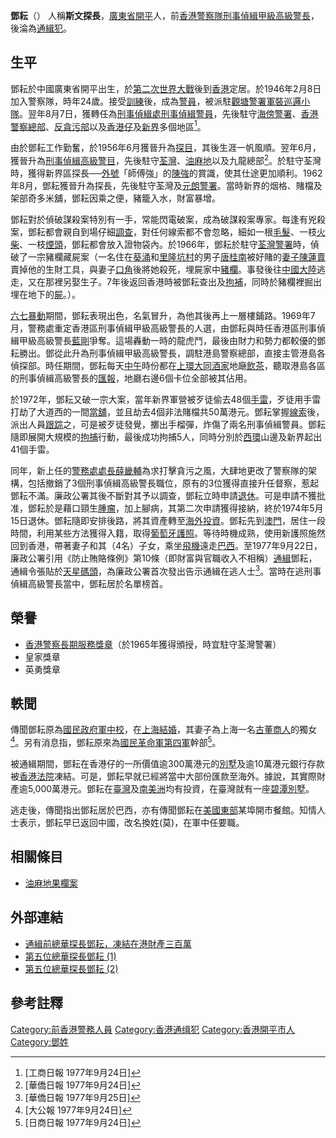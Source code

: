 {{Infobox person
| name          = 鄧耘
| image         = 
| alt           = 
| caption       = 
| birth_name    = 
| birth_date    = {{birth date|1922|3|24}}
| birth_place   = {{ROC-1912}}[[廣東省|廣東省]][[开平市|开平市]]
| death_date    = 下落不明
| death_place   = 
| nationality   = 
| other_names   = 斯文探長
| occupation    = [[香港警察隊|香港警察隊]][[刑事侦缉处|刑事侦缉处]]前[[刑事偵緝甲級高級警長|总探长]]
| years_active  = 
| known_for     = 
| notable_works = 
}}

'''鄧耘'''（{{bd|1922年|3月24日|？|}}） 人稱'''斯文探長'''，[[廣東省|廣東省]][[开平市|開平]]人，前[[香港警察隊|香港警察隊]][[刑事偵緝甲級高級警長|刑事偵緝甲級高級警長]]，後淪為[[通緝犯|通緝犯]]。

==生平==
鄧耘於中國廣東省開平出生，於[[第二次世界大戰|第二次世界大戰]]後到[[香港|香港]]定居。於1946年2月8日加入警察隊，時年24歲。接受[[訓練|訓練]]後，成為[[警員_(香港)|警員]]，被派駐[[觀塘警署|觀塘警署]][[軍裝巡邏小隊|軍裝巡邏小隊]]。翌年8月7日，獲轉任為[[刑事偵緝處|刑事偵緝處]][[刑事偵緝警員|刑事偵緝警員]]，先後駐守[[海傍警署|海傍警署]]、[[香港警察總部|香港警察總部]]、[[反貪污部|反貪污部]]以及[[香港仔|香港仔]]及[[新界|新界]]多個地區<ref>[工商日報 1977年9月24日]</ref>。

由於鄧耘工作勤奮，於1956年6月獲晉升為[[探目|探目]]，其後生涯一帆風順。翌年6月，獲晉升為[[刑事偵緝高級警目|刑事偵緝高級警目]]，先後駐守[[荃灣|荃灣]]、[[油麻地|油麻地]]以及九龍總部<ref>[華僑日報 1977年9月24日]</ref>。於駐守荃灣時，獲得新界區探長──[[外號|外號]]「師傅強」的[[陳強|陳強]]的賞識，使其仕途更加順利。1962年8月，鄧耘獲晉升為探長，先後駐守荃灣及[[元朗警署|元朗警署]]。當時新界的烟格、賭檔及架部奇多米舖，鄧耘因乘之便，豬籠入水，財富暴增。

鄧耘對於偵破謀殺案特別有一手，常能閃電破案，成為破謀殺案專家。每逢有兇殺案，鄧耘都會親自到場仔細[[調查|調查]]，對任何線索都不會忽略，細如一根[[毛髮|毛髮]]、一枝[[火柴|火柴]]、一枝[[煙頭|煙頭]]，鄧耘都會放入證物袋內。於1966年，鄧耘於駐守[[荃灣警署|荃灣警署]]時，偵破了一宗豬欄藏屍案（一名住在[[葵涌|葵涌]]和[[里隆坑村|里隆坑村]]的男子[[唐桂南|唐桂南]]被好賭的[[妻子|妻子]][[陳蓮賣|陳蓮賣]]賣掉他的生財工具，與妻子[[口角|口角]]後將她殺死，埋屍家中[[豬欄|豬欄]]。事發後往[[中國大陸|中國大陸]]逃走，又在那裡另娶生子。7年後返回香港時被鄧耘查出及[[拘補|拘補]]，同時於豬欄裡掘出埋在地下的[[屍|屍]]。）。

[[六七暴動|六七暴動]]期間，鄧耘表現出色，名氣冒升，為他其後再上一層樓鋪路。1969年7月，警務處重定香港區刑事偵緝甲級高級警長的人選，由鄧耘與時任香港區刑事偵緝甲級高級警長[[藍剛|藍剛]]爭奪。這場轟動一時的龍虎鬥，最後由財力和勢力都較優的鄧耘勝出。鄧從此升為刑事偵緝甲級高級警長，調駐港島警察總部，直接主管港島各偵探部。時任期間，鄧耘每天[[中午|中午]]時份都在[[上環|上環]][[大同酒家|大同酒家]]地廰[[飲茶|飲茶]]，聽取港島各區的刑事偵緝高級警長的[[匯報|匯報]]，地廳右邊6個卡位全部被其佔用。

於1972年，鄧耘又破一宗大案，當年新界軍營被歹徒偷去48個[[手雷|手雷]]，歹徒用手雷打劫了大道西的一間[[當舖|當舖]]，並且劫去4個非法賭檔共50萬港元。鄧耘掌握[[線索|線索]]後，派出人員[[跟踪|跟踪]]之，可是被歹徒發覺，擲出手榴彈，炸傷了兩名刑事偵緝警員。鄧耘隨即展開大規模的[[拘捕|拘捕]]行動，最後成功拘捕5人，同時分別於[[西環|西環]]山邊及新界起出41個手雷。

同年，新上任的[[警務處處長|警務處處長]][[薛畿輔|薛畿輔]]為求打擊貪污之風，大肆地更改了警察隊的架構，包括撤銷了3個刑事偵緝高級警長職位，原有的3位獲得直接升任督察，惹起鄧耘不滿。廉政公署其後不斷對其予以調查，鄧耘立時申請[[退休|退休]]。可是申請不獲批准，鄧耘於是藉口頸生[[腫瘤|腫瘤]]，加上腳病，其第二次申請獲得接納，終於1974年5月15日退休。鄧耘隨即安排後路，將其資產轉至[[海外|海外]][[投資|投資]]。鄧耘先到[[澳門|澳門]]，居住一段時間，利用某些方法獲得入籍，取得[[葡萄牙護照|葡萄牙護照]]。等待時機成熟，使用新護照施然回到香港，帶著妻子和其（4名）子女，乘坐[[飛機|飛機]]遠走[[巴西|巴西]]。至1977年9月22日，廉政公署引用《防止賄賂條例》第10條（即財富與官職收入不相稱）[[通緝|通緝]]鄧耘，通緝令張貼於[[天星碼頭|天星碼頭]]，為廉政公署首次發出告示通緝在逃人士<ref>[華僑日報 1977年9月25日]</ref>。當時在逃刑事偵緝高級警長當中，鄧耘居於名單榜首。

==榮譽==
*[[香港警察長期服務獎章|香港警察長期服務獎章]]（於1965年獲得頒授，時宜駐守荃灣警署）
*皇家獎章
*英勇獎章

==軼聞==
傳聞鄧耘原為[[國民政府軍|國民政府軍]][[中校|中校]]，在[[上海|上海]][[結婚|結婚]]，其妻子為上海一名[[古董|古董]][[商人|商人]]的獨女<ref>[大公報 1977年9月24日]</ref>。另有消息指，鄧耘原來為[[國民革命軍第四軍|國民革命軍第四軍]]幹部<ref>[日商日報 1977年9月24日]</ref>。

被通緝期間，鄧耘在香港仔的一所價值逾300萬港元的[[別墅|別墅]]及逾10萬港元銀行存款被[[香港法院|香港法院]]凍結。可是，鄧耘早就已經將當中大部份匯款至海外。據說，其實際財產逾5,000萬港元。鄧耘在[[臺灣|臺灣]]及[[南美洲|南美洲]]均有投資，在臺灣就有一座[[碧潭別墅|碧潭別墅]]。

逃走後，傳聞指出鄧耘居於巴西，亦有傳聞鄧耘在[[美國東部|美國東部]]某埠開市餐館。知情人士表示，鄧耘早已返回中國，改名換姓(莫)，在軍中任要職。

==相關條目==
* [[油麻地果欄案|油麻地果欄案]]

==外部連結==
*[http://a367.yahoofs.com/hkblog/8yA4fqOTHBWbfTylu7hHxEIb_6/blog/ap_20110214034104377.jpg?ib_____D1sAuMueN 通緝前總華探長鄧耘，凍結在港財產三百萬]{{dead link|date=2018年4月 |bot=InternetArchiveBot |fix-attempted=yes }}
*[http://hk.myblog.yahoo.com/albertcdhk/article?mid=3966 第五位總華探長鄧耘 (1)]</ref>
*[http://hk.myblog.yahoo.com/albertcdhk/article?mid=3989 第五位總華探長鄧耘 (2)]</ref>

==參考註釋==
{{reflist|2}}

[[Category:前香港警務人員|Category:前香港警務人員]]
[[Category:香港通缉犯|Category:香港通缉犯]]
[[Category:香港開平市人|Category:香港開平市人]]
[[Category:鄧姓|Category:鄧姓]]